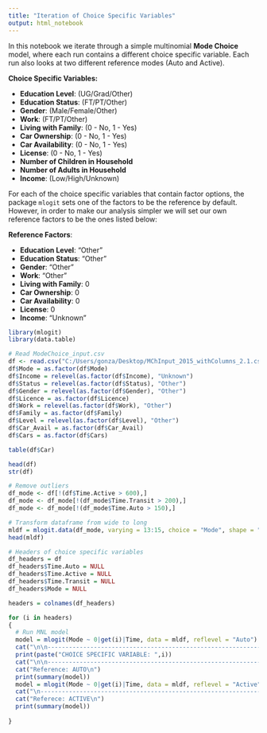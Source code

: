 ```yaml
---
title: "Iteration of Choice Specific Variables"
output: html_notebook
---
```


In this notebook we iterate through a simple multinomial __Mode Choice__ model, where each run contains a different choice specific variable. Each run also looks at two different reference modes (Auto and Active).

__Choice Specific Variables:__

* __Education Level__: (UG/Grad/Other)
* __Education Status__: (FT/PT/Other)
* __Gender__: (Male/Female/Other)
* __Work__: (FT/PT/Other)
* __Living with Family__: (0 - No, 1 - Yes)
* __Car Ownership__: (0 - No, 1 - Yes)
* __Car Availability__: (0 - No, 1 - Yes)
* __License__: (0 - No, 1 - Yes)
* __Number of Children in Household__
* __Number of Adults in Household__
* __Income__: (Low/High/Unknown)

For each of the choice specific variables that contain factor options, the package `mlogit` sets one of the factors to be the reference by default. However, in order to make our analysis simpler we will set our own reference factors to be the ones listed below:

__Reference Factors__:

* __Education Level__: "Other"
* __Education Status__: "Other"
* __Gender__: "Other"
* __Work__: "Other"
* __Living with Family__: 0
* __Car Ownership__: 0
* __Car Availability__: 0
* __License__: 0
* __Income__: "Unknown"

```r
library(mlogit)
library(data.table)

# Read ModeChoice_input.csv
df <- read.csv("C:/Users/gonza/Desktop/MChInput_2015_withColumns_2.1.csv")
df$Mode = as.factor(df$Mode)
df$Income = relevel(as.factor(df$Income), "Unknown")
df$Status = relevel(as.factor(df$Status), "Other")
df$Gender = relevel(as.factor(df$Gender), "Other")
df$Licence = as.factor(df$Licence)
df$Work = relevel(as.factor(df$Work), "Other")
df$Family = as.factor(df$Family)
df$Level = relevel(as.factor(df$Level), "Other")
df$Car_Avail = as.factor(df$Car_Avail)
df$Cars = as.factor(df$Cars)

table(df$Car)

head(df)
str(df)

# Remove outliers
df_mode <- df[!(df$Time.Active > 600),]
df_mode <- df_mode[!(df_mode$Time.Transit > 200),]
df_mode <- df_mode[!(df_mode$Time.Auto > 150),]

# Transform dataframe from wide to long
mldf = mlogit.data(df_mode, varying = 13:15, choice = "Mode", shape = "wide")
head(mldf)

# Headers of choice specific variables
df_headers = df
df_headers$Time.Auto = NULL
df_headers$Time.Active = NULL
df_headers$Time.Transit = NULL
df_headers$Mode = NULL

headers = colnames(df_headers)

for (i in headers)
{
  # Run MNL model
  model = mlogit(Mode ~ 0|get(i)|Time, data = mldf, reflevel = "Auto")
  cat("\n\n---------------------------------------------------------------\n---------------------------------------------------------------\n")
  print(paste("CHOICE SPECIFIC VARIABLE: ",i))
  cat("\n\n---------------------------------------------------------------\n")
  cat("Reference: AUTO\n")
  print(summary(model))
  model = mlogit(Mode ~ 0|get(i)|Time, data = mldf, reflevel = "Active")
  cat("\n---------------------------------------------------------------\n")
  cat("Referece: ACTIVE\n")
  print(summary(model))
  
}
```

